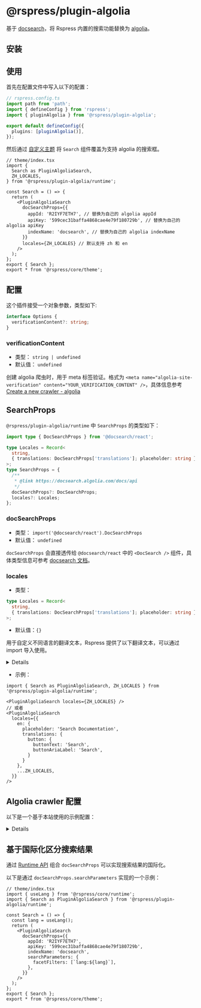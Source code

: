 # @rspress/plugin-algolia


<SourceCode href="https://github.com/web-infra-dev/rspress/tree/main/packages/plugin-algolia" />

基于 [docsearch](https://docsearch.algolia.com)，将 Rspress 内置的搜索功能替换为 [algolia](https://www.algolia.com/)。

## 安装


<PackageManagerTabs command="add @rspress/plugin-algolia -D" />

## 使用

首先在配置文件中写入以下的配置：

```ts
// rspress.config.ts
import path from 'path';
import { defineConfig } from 'rspress';
import { pluginAlgolia } from '@rspress/plugin-algolia';

export default defineConfig({
  plugins: [pluginAlgolia()],
});
```

然后通过 [自定义主题](/zh/guide/advanced/custom-theme) 将 `Search` 组件覆盖为支持 algolia 的搜索框。

```tsx
// theme/index.tsx
import {
  Search as PluginAlgoliaSearch,
  ZH_LOCALES,
} from '@rspress/plugin-algolia/runtime';

const Search = () => {
  return (
    <PluginAlgoliaSearch
      docSearchProps={{
        appId: 'R2IYF7ETH7', // 替换为自己的 algolia appId
        apiKey: '599cec31baffa4868cae4e79f180729b', // 替换为自己的 algolia apiKey
        indexName: 'docsearch', // 替换为自己的 algolia indexName
      }}
      locales={ZH_LOCALES} // 默认支持 zh 和 en
    />
  );
};
export { Search };
export * from '@rspress/core/theme';
```

## 配置

这个插件接受一个对象参数，类型如下:

```ts
interface Options {
  verificationContent?: string;
}
```

### verificationContent

- 类型： `string | undefined`
- 默认值： `undefined`

创建 algolia 爬虫时，用于 meta 标签验证。格式为 `<meta name="algolia-site-verification" content="YOUR_VERIFICATION_CONTENT" />`，具体信息参考 [Create a new crawler - algolia](https://www.algolia.com/doc/tools/crawler/getting-started/create-crawler/#dns)

## SearchProps

`@rspress/plugin-algolia/runtime` 中 `SearchProps` 的类型如下：

```ts
import type { DocSearchProps } from '@docsearch/react';

type Locales = Record<
  string,
  { translations: DocSearchProps['translations']; placeholder: string }
>;
type SearchProps = {
  /**
   * @link https://docsearch.algolia.com/docs/api
   */
  docSearchProps?: DocSearchProps;
  locales?: Locales;
};
```

### docSearchProps

- 类型： `import('@docsearch/react').DocSearchProps`
- 默认值： `undefined`

`docSearchProps` 会直接透传给 `@docsearch/react` 中的 `<DocSearch />` 组件，具体类型信息可参考 [docsearch 文档](https://docsearch.algolia.com/docs/api)。

### locales

- 类型：

```ts
type Locales = Record<
  string,
  { translations: DocSearchProps['translations']; placeholder: string }
>;
```

- 默认值：`{}`

用于自定义不同语言的翻译文本，Rspress 提供了以下翻译文本，可以通过 import 导入使用。

<details>

```ts
export const ZH_LOCALES: Locales = {
  zh: {
    placeholder: '搜索文档',
    translations: {
      button: {
        buttonText: '搜索',
        buttonAriaLabel: '搜索',
      },
      modal: {
        searchBox: {
          resetButtonTitle: '清除查询条件',
          resetButtonAriaLabel: '清除查询条件',
          cancelButtonText: '取消',
          cancelButtonAriaLabel: '取消',
        },
        startScreen: {
          recentSearchesTitle: '搜索历史',
          noRecentSearchesText: '没有搜索历史',
          saveRecentSearchButtonTitle: '保存至搜索历史',
          removeRecentSearchButtonTitle: '从搜索历史中移除',
          favoriteSearchesTitle: '收藏',
          removeFavoriteSearchButtonTitle: '从收藏中移除',
        },
        errorScreen: {
          titleText: '无法获取结果',
          helpText: '你可能需要检查你的网络连接',
        },
        footer: {
          selectText: '选择',
          navigateText: '切换',
          closeText: '关闭',
          searchByText: '搜索提供者',
        },
        noResultsScreen: {
          noResultsText: '无法找到相关结果',
          suggestedQueryText: '你可以尝试查询',
          reportMissingResultsText: '你认为该查询应该有结果？',
          reportMissingResultsLinkText: '点击反馈',
        },
      },
    },
  },
} as const;
```

</details>

- 示例：

```tsx
import { Search as PluginAlgoliaSearch, ZH_LOCALES } from '@rspress/plugin-algolia/runtime';

<PluginAlgoliaSearch locales={ZH_LOCALES} />
// 或者
<PluginAlgoliaSearch
  locales={{
    en: {
      placeholder: 'Search Documentation',
      translations: {
        button: {
          buttonText: 'Search',
          buttonAriaLabel: 'Search',
        }
      }
    },
    ...ZH_LOCALES,
  }}
/>
```

## Algolia crawler 配置

以下是一个基于本站使用的示例配置：

<details>

```tsx
new Crawler({
  appId: 'YOUR_APP_ID',
  apiKey: 'YOUR_API_KEY',
  rateLimit: 8,
  maxDepth: 10,
  startUrls: ['https://rspress.rs'],
  sitemaps: ['https://rspress.rs/sitemap.xml'],
  discoveryPatterns: ['https://rspress.rs/**'],
  actions: [
    {
      indexName: 'doc_search_rspress_pages',
      pathsToMatch: ['https://rspress.rs/**'],
      recordExtractor: ({ $, helpers }) => {
        const lvl0 =
          $('.rspress-nav-menu-item.rspress-nav-menu-item-active')
            .first()
            .text() || 'Documentation';

        return helpers.docsearch({
          recordProps: {
            lvl0: {
              selectors: '',
              defaultValue: lvl0,
            },
            lvl1: '.rspress-doc h1',
            lvl2: '.rspress-doc h2',
            lvl3: '.rspress-doc h3',
            lvl4: '.rspress-doc h4',
            lvl5: '.rspress-doc h5',
            lvl6: '.rspress-doc pre > code', // 如果要搜索到代码块中的内容，增加这一行
            content: '.rspress-doc p, .rspress-doc li',
          },
          indexHeadings: true,
          aggregateContent: true,
          recordVersion: 'v3',
        });
      },
    },
  ],
  initialIndexSettings: {
    doc_search_rspress_pages: {
      attributesForFaceting: ['type', 'lang'],
      attributesToRetrieve: [
        'hierarchy',
        'content',
        'anchor',
        'url',
        'url_without_anchor',
        'type',
      ],
      attributesToHighlight: ['hierarchy', 'content'],
      attributesToSnippet: ['content:10'],
      camelCaseAttributes: ['hierarchy', 'content'],
      searchableAttributes: [
        'unordered(hierarchy.lvl0)',
        'unordered(hierarchy.lvl1)',
        'unordered(hierarchy.lvl2)',
        'unordered(hierarchy.lvl3)',
        'unordered(hierarchy.lvl4)',
        'unordered(hierarchy.lvl5)',
        'unordered(hierarchy.lvl6)',
        'content',
      ],
      distinct: true,
      attributeForDistinct: 'url',
      customRanking: [
        'desc(weight.pageRank)',
        'desc(weight.level)',
        'asc(weight.position)',
      ],
      ranking: [
        'words',
        'filters',
        'typo',
        'attribute',
        'proximity',
        'exact',
        'custom',
      ],
      highlightPreTag: '<span class="algolia-docsearch-suggestion--highlight">',
      highlightPostTag: '</span>',
      minWordSizefor1Typo: 3,
      minWordSizefor2Typos: 7,
      allowTyposOnNumericTokens: false,
      minProximity: 1,
      ignorePlurals: true,
      advancedSyntax: true,
      attributeCriteriaComputedByMinProximity: true,
      removeWordsIfNoResults: 'allOptional',
    },
  },
});
```

</details>

## 基于国际化区分搜索结果

通过 [Runtime API](/api/client-api/api-runtime) 组合 `docSearchProps` 可以实现搜索结果的国际化。

以下是通过 `docSearchProps.searchParameters` 实现的一个示例：

```tsx
// theme/index.tsx
import { useLang } from '@rspress/core/runtime';
import { Search as PluginAlgoliaSearch } from '@rspress/plugin-algolia/runtime';

const Search = () => {
  const lang = useLang();
  return (
    <PluginAlgoliaSearch
      docSearchProps={{
        appId: 'R2IYF7ETH7',
        apiKey: '599cec31baffa4868cae4e79f180729b',
        indexName: 'docsearch',
        searchParameters: {
          facetFilters: [`lang:${lang}`],
        },
      }}
    />
  );
};
export { Search };
export * from '@rspress/core/theme';
```
